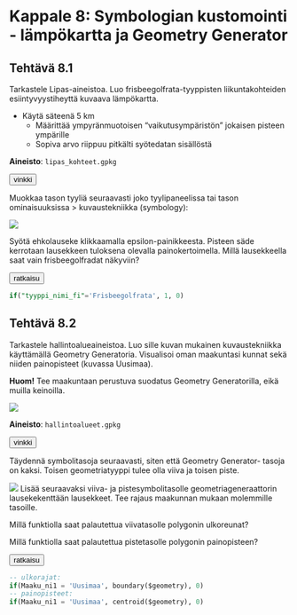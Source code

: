 # Kappale 8: Symbologian kustomointi - lämpökartta ja Geometry Generator

## Tehtävä 8.1

Tarkastele Lipas-aineistoa. Luo frisbeegolfrata-tyyppisten liikuntakohteiden esiintyvyystiheyttä kuvaava lämpökartta.

- Käytä säteenä 5 km
  - Määrittää ympyränmuotoisen "vaikutusympäristön" jokaisen pisteen ympärille
  - Sopiva arvo riippuu pitkälti syötedatan sisällöstä

**Aineisto**: ```lipas_kohteet.gpkg```

<button onclick="toggleAnswer(this)" class="btn answer_btn">vinkki</button>

::: hidden-box
Muokkaa tason tyyliä seuraavasti joko tyylipaneelissa tai tason ominaisuuksissa > kuvaustekniikka (symbology):

![](img/kappale_8/image1.png)

Syötä ehkolauseke klikkaamalla epsilon-painikkeesta. Pisteen säde kerrotaan lausekkeen tuloksena olevalla painokertoimella. Millä lausekkeella saat vain frisbeegolfradat näkyviin?
:::


<button onclick="toggleAnswer(this)" class="btn answer_btn">ratkaisu</button>

::: hidden-box
::: code-box
``` sql
if("tyyppi_nimi_fi"='Frisbeegolfrata', 1, 0)
```
:::
:::

## Tehtävä 8.2

Tarkastele hallintoalueaineistoa. Luo sille kuvan mukainen kuvaustekniikka käyttämällä Geometry Generatoria. Visualisoi oman maakuntasi kunnat sekä niiden painopisteet (kuvassa Uusimaa).

**Huom!** Tee maakuntaan perustuva suodatus Geometry Generatorilla, eikä muilla keinoilla.

![](img/kappale_8/image2.png)

**Aineisto**: ```hallintoalueet.gpkg```

<button onclick="toggleAnswer(this)" class="btn answer_btn">vinkki</button>

::: hidden-box
Täydennä symbolitasoja seuraavasti, siten että Geometry Generator- tasoja on kaksi. Toisen geometriatyyppi tulee olla viiva ja toisen piste.

![](img/kappale_8/image3.gif)
Lisää seuraavaksi viiva- ja pistesymbolitasolle geometriageneraattorin lausekekenttään lausekkeet. Tee rajaus maakunnan mukaan molemmille tasoille.

Millä funktiolla saat palautettua viivatasolle polygonin ulkoreunat?

Millä funktiolla saat palautettua pistetasolle polygonin painopisteen?
:::


<button onclick="toggleAnswer(this)" class="btn answer_btn">ratkaisu</button>

::: hidden-box
::: code-box
``` sql
-- ulkorajat:
if(Maaku_ni1 = 'Uusimaa', boundary($geometry), 0)
-- painopisteet:
if(Maaku_ni1 = 'Uusimaa', centroid($geometry), 0)
```
:::
:::
